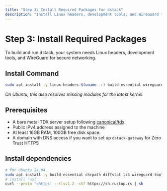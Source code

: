 ```yaml
---
title: "Step 3: Install Required Packages for dstack"
description: "Install Linux headers, development tools, and WireGuard to prepare your system for dstack."
---
```


# Step 3: Install Required Packages

To build and run dstack, your system needs Linux headers, development tools, and WireGuard for secure networking.

## Install Command

```bash
sudo apt install -y linux-headers-$(uname -r) build-essential wireguard
```

*On Ubuntu, this also resolves missing modules for the latest kernel.*


## Prerequisites

- A bare metal TDX server setup following [canonical/tdx](https://github.com/canonical/tdx)
- Public IPv4 address assigned to the machine
- At least 16GB RAM, 100GB free disk space.
- A domain with DNS access if you want to set up `dstack-gateway` for Zero Trust HTTPS

## Install dependencies

```bash
# for Ubuntu 24.04
sudo apt install -y build-essential chrpath diffstat lz4 wireguard-tools xorriso
# install rust
curl --proto '=https' --tlsv1.2 -sSf https://sh.rustup.rs | sh
```

